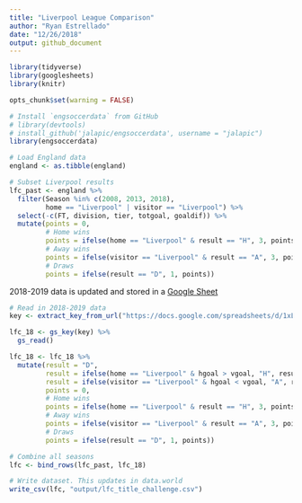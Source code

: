 ```yaml
---
title: "Liverpool League Comparison"
author: "Ryan Estrellado"
date: "12/26/2018"
output: github_document
---
```


```r
library(tidyverse) 
library(googlesheets)
library(knitr)
```

```r
opts_chunk$set(warning = FALSE)
```

```r
# Install `engsoccerdata` from GitHub
# library(devtools)
# install_github('jalapic/engsoccerdata', username = "jalapic")
library(engsoccerdata)
```

```r
# Load England data
england <- as.tibble(england)
```

```r
# Subset Liverpool results 
lfc_past <- england %>% 
  filter(Season %in% c(2008, 2013, 2018), 
         home == "Liverpool" | visitor == "Liverpool") %>% 
  select(-c(FT, division, tier, totgoal, goaldif)) %>% 
  mutate(points = 0, 
         # Home wins
         points = ifelse(home == "Liverpool" & result == "H", 3, points), 
         # Away wins
         points = ifelse(visitor == "Liverpool" & result == "A", 3, points), 
         # Draws
         points = ifelse(result == "D", 1, points)) 
```

2018-2019 data is updated and stored in a [Google Sheet]("https://docs.google.com/spreadsheets/d/1xLXf6uISIuYE2SOAA267-PBpTlO-11AZrmDJsjq4M_c/edit?usp=sharing") 

```r
# Read in 2018-2019 data 
key <- extract_key_from_url("https://docs.google.com/spreadsheets/d/1xLXf6uISIuYE2SOAA267-PBpTlO-11AZrmDJsjq4M_c/edit?usp=sharing") 

lfc_18 <- gs_key(key) %>% 
  gs_read()
```

```r

lfc_18 <- lfc_18 %>% 
  mutate(result = "D",
         result = ifelse(home == "Liverpool" & hgoal > vgoal, "H", result), 
         result = ifelse(visitor == "Liverpool" & hgoal < vgoal, "A", result), 
         points = 0, 
         # Home wins
         points = ifelse(home == "Liverpool" & result == "H", 3, points), 
         # Away wins
         points = ifelse(visitor == "Liverpool" & result == "A", 3, points), 
         # Draws
         points = ifelse(result == "D", 1, points)) 
```

```r
# Combine all seasons
lfc <- bind_rows(lfc_past, lfc_18)
```

```r
# Write dataset. This updates in data.world
write_csv(lfc, "output/lfc_title_challenge.csv")
```

